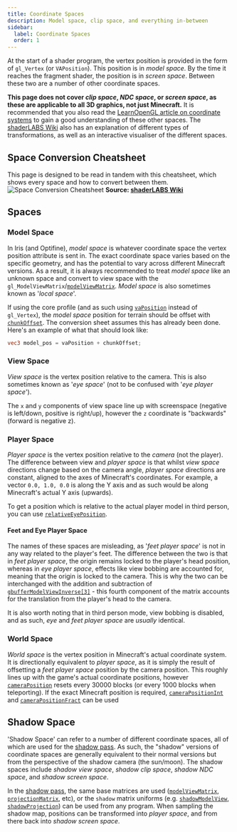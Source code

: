 ```yaml
---
title: Coordinate Spaces
description: Model space, clip space, and everything in-between
sidebar:
  label: Coordinate Spaces
  order: 1
---
```



At the start of a shader program, the vertex position is provided in the form of `gl_Vertex` (or `VAPosition`). This position is in *model space*. By the time it reaches the fragment shader, the position is in *screen space*. Between these two are a number of other coordinate spaces.

**This page does not cover *clip space*, *NDC space*, or *screen space*, as these are applicable to all 3D graphics, not just Minecraft.** It is recommended that you also read the [LearnOpenGL article on coordinate systems](https://learnopengl.com/Getting-started/Coordinate-Systems) to gain a good understanding of these other spaces. The [shaderLABS Wiki](https://shaderlabs.org/wiki/Coordinate_Spaces) also has an explanation of different types of transformations, as well as an interactive visualiser of the different spaces.

## Space Conversion Cheatsheet
This page is designed to be read in tandem with this cheatsheet, which shows every space and how to convert between them.
![Space Conversion Cheatsheet](../../../assets/coordinate_spaces/spaces.webp)
**Source: [shaderLABS Wiki](https://shaderlabs.org/wiki/Coordinate_Spaces)**

## Spaces

### Model Space
In Iris (and Optifine), *model space* is whatever coordinate space the vertex position attribute is sent in. The exact coordinate space varies based on the specific geometry, and has the potential to vary across different Minecraft versions. As a result, it is always recommended to treat *model space* like an unknown space and convert to view space with the `gl_ModelViewMatrix`/[`modelViewMatrix`](/reference/uniforms/matrices/modelviewmatrix). *Model space* is also sometimes known as '*local space*'.


If using the core profile (and as such using [`vaPosition`](/reference/attributes/vaposition) instead of `gl_Vertex`), the *model space* position for terrain should be offset with [`chunkOffset`](/reference/uniforms/general/chunkoffset). The conversion sheet assumes this has already been done. Here's an example of what that should look like:
```glsl
vec3 model_pos = vaPosition + chunkOffset;
```

### View Space
*View space* is the vertex position relative to the camera. This is also sometimes known as '*eye space*' (not to be confused with '*eye player space*').

The `x` and `y` components of view space line up with screenspace (negative is left/down, positive is right/up), however the `z` coordinate is "backwards" (forward is negative z).

### Player Space
*Player space* is the vertex position relative to the *camera* (not the player). The difference between view and *player space* is that whilst *view space* directions change based on the camera angle, *player space* directions are constant, aligned to the axes of Minecraft's coordinates. For example, a vector `0.0, 1.0, 0.0` is along the Y axis and as such would be along Minecraft's actual Y axis (upwards).

To get a position which is relative to the actual player model in third person, you can use [`relativeEyePosition`](/reference/uniforms/general/relativeeyeposition).

#### Feet and Eye Player Space
The names of these spaces are misleading, as '*feet player space*' is not in any way related to the player's feet. The difference between the two is that in *feet player space*, the origin remains locked to the player's head position, whereas in *eye player space*, effects like view bobbing are accounted for, meaning that the origin is locked to the camera. This is why the two can be interchanged with the addition and subtraction of [`gbufferModelViewInverse[3]`](/reference/uniforms/matrices/gbuffermodelviewinverse) - this fourth component of the matrix accounts for the translation from the player's head to the camera.

It is also worth noting that in third person mode, view bobbing is disabled, and as such, *eye* and *feet player space* are *usually* identical.

### World Space
*World space* is the vertex position in Minecraft's actual coordinate system. It is directionally equivalent to *player space*, as it is simply the result of offsetting a *feet player space* position by the camera position. This roughly lines up with the game's actual coordinate positions, however [`cameraPosition`](/reference/uniforms/general/cameraposition) resets every 30000 blocks (or every 1000 blocks when teleporting). If the exact Minecraft position is required, [`cameraPositionInt`](/reference/uniforms/general/camerapositionint) and [`cameraPositionFract`](/reference/uniforms/general/camerapositionfract) can be used

## Shadow Space
'Shadow Space' can refer to a number of different coordinate spaces, all of which are used for the [shadow pass](/reference/programs/shadow). As such, the "shadow" versions of coordinate spaces are generally equivalent to their normal versions but from the perspective of the shadow camera (the sun/moon). The shadow spaces include *shadow view space*, *shadow clip space*, *shadow NDC space*, and *shadow screen space*.

In the [shadow pass](/reference/programs/shadow), the same base matrices are used ([`modelViewMatrix`](/reference/uniforms/matrices/modelviewmatrix), [`projectionMatrix`](/reference/uniforms/matrices/projectionmatrix), etc), or the `shadow` matrix uniforms (e.g. [`shadowModelView`](/reference/uniforms/matrices/shadowmodelview), [`shadowProjection`](/reference/uniforms/matrices/shadowprojection)) can be used from any program. When sampling the shadow map, positions can be transformed into *player space*, and from there back into *shadow screen space*.